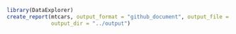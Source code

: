 ```r
library(DataExplorer)
create_report(mtcars, output_format = "github_document", output_file = "df.md",
              output_dir = "../output")
```

